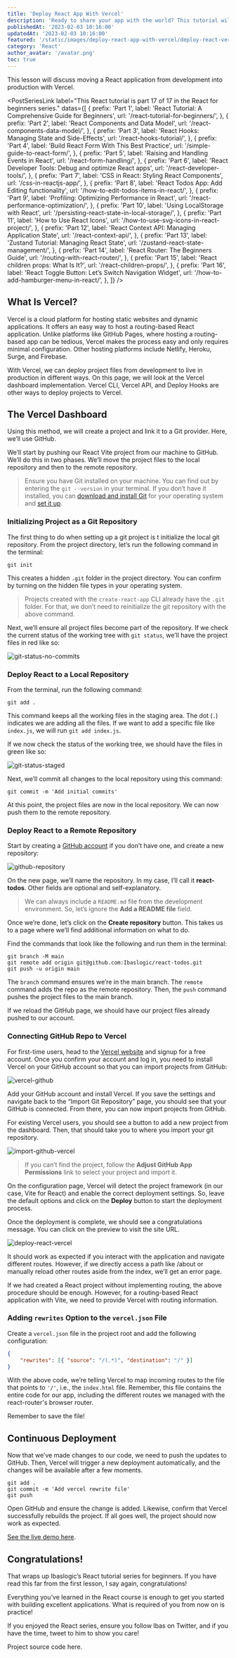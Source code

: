 ```yaml
---
title: 'Deploy React App With Vercel'
description: 'Ready to share your app with the world? This tutorial will show you how to deploy your React app to Vercel. Get started now and publish your React app for free!'
publishedAt: '2023-02-03 10:16:00'
updatedAt: '2023-02-03 10:16:00'
featured: '/static/images/deploy-react-app-with-vercel/deploy-react-vercel.png'
category: 'React'
author_avatar: '/avatar.png'
toc: true
---
```


This lesson will discuss moving a React application from development into production with Vercel.

<PostSeriesLink
  label="This React tutorial is part 17 of 17 in the React for beginners series."
  datas={[
    {
      prefix: 'Part 1',
      label: 'React Tutorial: A Comprehensive Guide for Beginners',
      url: '/react-tutorial-for-beginners/',
    },
    {
      prefix: 'Part 2',
      label: 'React Components and Data Model',
      url: '/react-components-data-model/',
    },
    {
      prefix: 'Part 3',
      label: 'React Hooks: Managing State and Side-Effects',
      url: '/react-hooks-tutorial/',
    },
    {
      prefix: 'Part 4',
      label: 'Build React Form With This Best Practice',
      url: '/simple-guide-to-react-form/',
    },
    {
      prefix: 'Part 5',
      label: 'Raising and Handling Events in React',
      url: '/react-form-handling/',
    },
    {
      prefix: 'Part 6',
      label: 'React Developer Tools: Debug and optimize React apps',
      url: '/react-developer-tools/',
    },
    {
      prefix: 'Part 7',
      label: 'CSS in React: Styling React Components',
      url: '/css-in-reactjs-app/',
    },
    {
      prefix: 'Part 8',
      label: 'React Todos App: Add Editing functionality',
      url: '/how-to-edit-todos-items-in-react/',
    },
    {
      prefix: 'Part 9',
      label: 'Profiling: Optimizing Performance in React',
      url: '/react-performance-optimization/',
    },
    {
      prefix: 'Part 10',
      label: 'Using LocalStorage with React',
      url: '/persisting-react-state-in-local-storage/',
    },
    {
      prefix: 'Part 11',
      label: 'How to Use React Icons',
      url: '/how-to-use-svg-icons-in-react-project/',
    },
    {
      prefix: 'Part 12',
      label: 'React Context API: Managing Application State',
      url: '/react-context-api/',
    },
    {
      prefix: 'Part 13',
      label: 'Zustand Tutorial: Managing React State',
      url: '/zustand-react-state-management/',
    },
    {
      prefix: 'Part 14',
      label: 'React Router: The Beginners Guide',
      url: '/routing-with-react-router/',
    },
    {
      prefix: 'Part 15',
      label: 'React children props: What Is It?',
      url: '/react-children-props/',
    },
    {
      prefix: 'Part 16',
      label: 'React Toggle Button: Let’s Switch Navigation Widget',
      url: '/how-to-add-hamburger-menu-in-react/',
    },
  ]}
/>

## What Is Vercel?

Vercel is a cloud platform for hosting static websites and dynamic applications. It offers an easy way to host a routing-based React application. Unlike platforms like GitHub Pages, where hosting a routing-based app can be tedious, Vercel makes the process easy and only requires minimal configuration. Other hosting platforms include Netlify, Heroku, Surge, and Firebase. 

With Vercel, we can deploy project files from development to live in production in different ways. On this page, we will look at the Vercel dashboard implementation. Vercel CLI, Vercel API, and Deploy Hooks are other ways to deploy projects to Vercel.

## The Vercel Dashboard

Using this method, we will create a project and link it to a Git provider. Here, we’ll use GitHub. 

We’ll start by pushing our React Vite project from our machine to GitHub. We’ll do this in two phases. We’ll move the project files to the local repository and then to the remote repository. 


> Ensure you have Git installed on your machine. You can find out by entering the `git --version` in your terminal. If you don’t have it installed, you can [download and install Git](https://git-scm.com/downloads) for your operating system and [set it up](https://www.atlassian.com/git/tutorials/install-git).


### Initializing Project as a Git Repository 

The first thing to do when setting up a git project is t initialize the local git repository. From the project directory, let’s run the following command in the terminal:

```shell
git init
```
This creates a hidden `.git` folder in the project directory. You can confirm by turning on the hidden file types in your operating system.

> Projects created with the `create-react-app` CLI already have the `.git` folder. For that, we don’t need to reinitialize the git repository with the above command. 

Next, we’ll ensure all project files become part of the repository. If we check the current status of the working tree with `git status`, we’ll have the project files in red like so:

![git-status-no-commits](/static/images/deploy-react-app-with-vercel/git-status-no-commits.png)

### Deploy React to a Local Repository

From the terminal, run the following command:

```shell
git add .
```
This command keeps all the working files in the staging area. The dot (`.`) indicates we are adding all the files. If we want to add a specific file like `index.js`, we will run `git add index.js`.

If we now check the status of the working tree, we should have the files in green like so:

![git-status-staged](/static/images/deploy-react-app-with-vercel/git-status-staged.png)

Next, we’ll commit all changes to the local repository using this command:

```shell
git commit -m 'Add initial commits'
```
At this point, the project files are now in the local repository. We can now push them to the remote repository.

### Deploy React to a Remote Repository 

Start by creating a [GitHub account](https://github.com/) if you don’t have one, and create a new repository:

![github-repository](/static/images/deploy-react-app-with-vercel/github-repository.png)

On the new page, we’ll name the repository. In my case, I’ll call it **react-todos**. Other fields are optional and self-explanatory.

> We can always include a `README.md` file from the development environment. So, let’s ignore the **Add a README file** field. 

Once we’re done, let’s click on the **Create repository** button. This takes us to a page where we’ll find additional information on what to do. 

Find the commands that look like the following and run them in the terminal:

```shell
git branch -M main
git remote add origin git@github.com:Ibaslogic/react-todos.git
git push -u origin main
```
The `branch` command ensures we’re in the main branch. The `remote` command adds the repo as the remote repository. Then, the `push` command pushes the project files to the main branch. 

If we reload the GitHub page, we should have our project files already pushed to our account. 

### Connecting GitHub Repo to Vercel

For first-time users, head to the [Vercel website](https://vercel.com/) and signup for a free account. Once you confirm your account and log in, you need to install Vercel on your GitHub account so that you can import projects from GitHub:

![vercel-github](/static/images/deploy-react-app-with-vercel/vercel-github.png)

Add your GitHub account and install Vercel. If you save the settings and navigate back to the “Import Git Repository” page, you should see that your GitHub is connected. From there, you can now import projects from GitHub. 

For existing Vercel users, you should see a button to add a new project from the dashboard. Then, that should take you to where you import your git repository.

![import-github-vercel](/static/images/deploy-react-app-with-vercel/import-github-vercel.png)

> If you can’t find the project, follow the **Adjust GitHub App Permissions** link to select your project and import it.

On the configuration page, Vercel will detect the project framework (in our case, Vite for React) and enable the correct deployment settings. So, leave the default options and click on the **Deploy** button to start the deployment process.

Once the deployment is complete, we should see a congratulations message. You can click on the preview to visit the site URL.

![deploy-react-vercel](/static/images/deploy-react-app-with-vercel/deploy-react-vercel.png)

It should work as expected if you interact with the application and navigate different routes. However, if we directly access a path like /about or manually reload other routes aside from the index, we’ll get an error page. 

If we had created a React project without implementing routing, the above procedure should be enough. However, for a routing-based React application with Vite, we need to provide Vercel with routing information. 

### Adding `rewrites` Option to the `vercel.json` File

Create a `vercel.json` file in the project root and add the following configuration:

```json showLineNumbers
{
    "rewrites": [{ "source": "/(.*)", "destination": "/" }]
}
```
With the above code, we’re telling Vercel to map incoming routes to the file that points to `'/'`, i.e., the `index.html` file. Remember, this file contains the entire code for our app, including the different routes we managed with the react-router's browser router. 

Remember to save the file!

## Continuous Deployment

Now that we’ve made changes to our code, we need to push the updates to GitHub. Then, Vercel will trigger a new deployment automatically, and the changes will be available after a few moments.

```shell
git add .
git commit -m 'Add vercel rewrite file'
git push
```
Open GitHub and ensure the change is added. Likewise, confirm that Vercel successfully rebuilds the project. If all goes well, the project should now work as expected. 

[See the live demo here](https://react-todos-ibas.vercel.app/).

## Congratulations!

That wraps up Ibaslogic’s React tutorial series for beginners. If you have read this far from the first lesson, I say again, congratulations! 

Everything you’ve learned in the React course is enough to get you started with building excellent applications. What is required of you from now on is practice! 

If you enjoyed the React series, ensure you follow Ibas on Twitter, and if you have the time, tweet to him to show you care!

Project source code here.


